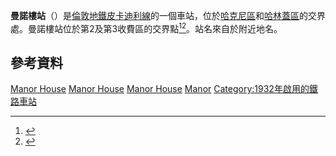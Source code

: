 {{TfL Translations}}
{{Infobox London station|symbol=underground
| name = 曼諾樓<br />Manor House
| image_name=Manor House stn main entrance.JPG
| caption 
| manager = [[倫敦地鐵|倫敦地鐵]]
| fare_zone = 2
| fare_zone_1 = 3
| locale = {{link-en|曼諾樓|Manor House}}
| borough = [[哈克尼區|哈克尼區]]/[[哈林蓋區|哈林蓋區]]
| events1 =開通
| years1=1932年9月19日
| platforms= 2
<!--| tubeexits06 = 8.13
| tubeexits07 = {{increase}} 9.30
| tubeexits08 = {{decrease}} 8.65
| tubeexits09 = {{increase}} 8.83-->
| latitude=51.5708
| longitude=-0.0961
}}
'''曼諾樓站'''（{{lang-en|Manor House tube station}}）是[[倫敦地鐵|倫敦地鐵]][[皮卡迪利線|皮卡迪利線]]的一個車站，位於[[哈克尼區|哈克尼區]]和[[哈林蓋區|哈林蓋區]]的交界處。曼諾樓站位於第2及第3收費區的交界點<ref name="lt1">{{cite web|url=http://www.londontown.com/LondonInformation/Underground_Stations/Manor_House/ad0d/ |title=Manor House Tube Station |work= |publisher=London Town |archiveurl=https://web.archive.org/web/20040504054032/http://www.londontown.com/LondonInformation/Underground_Stations/Manor_House/ad0d/ |archivedate=2004-05-04 |deadurl=no }}</ref><ref name="lt2">{{cite web|url=http://www.londontown.com/LondonPC/n41bx.html |title=Manor House N4 1BX |work= |publisher=London Town |archiveurl=https://web.archive.org/web/20040919003632/http://www.londontown.com/LondonPC/n41bx.html |archivedate=2004-09-19 |deadurl=no }}</ref>。站名來自於附近地名。

==參考資料==
{{commons category|Manor House tube station}}
{{reflist}}

{{倫敦地鐵皮卡迪利線}}

[[Category:皮卡迪利線車站|Manor House]]
[[Category:哈克尼區鐵路車站|Manor House]]
[[Category:哈林蓋區鐵路車站|Manor House]]
[[Category:倫敦通宵地鐵車站|Manor]]
[[Category:1932年啟用的鐵路車站|Category:1932年啟用的鐵路車站]]